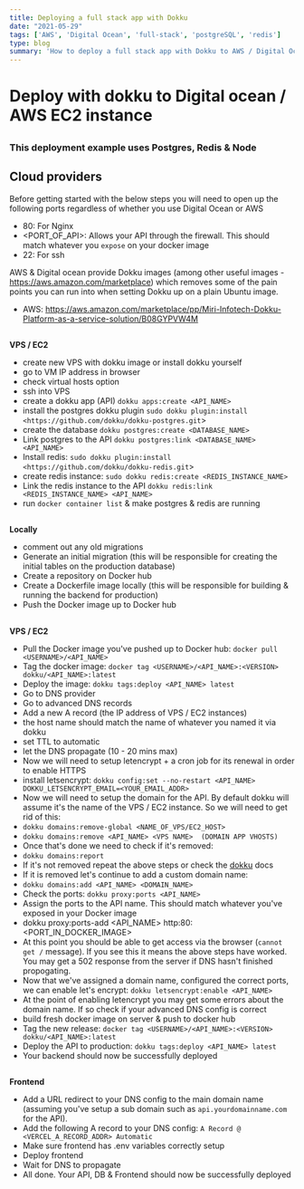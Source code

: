 ```yaml
---
title: Deploying a full stack app with Dokku 
date: "2021-05-29"
tags: ['AWS', 'Digital Ocean', 'full-stack', 'postgreSQL', 'redis']
type: blog
summary: 'How to deploy a full stack app with Dokku to AWS / Digital Ocean. Cost effective deployment for Node, PostgresQL & Redis'
---
```




# Deploy with dokku to Digital ocean / AWS EC2 instance 

## 

### This deployment example uses Postgres, Redis & Node 


## 


## Cloud providers

Before getting started with the below steps you will need to open up the following ports regardless of whether you use Digital Ocean or AWS

- 80: For Nginx 
- <PORT_OF_API>: Allows your API through the firewall. This should match whatever you `expose` on your docker image
- 22: For ssh 

AWS & Digital ocean provide Dokku images (among other useful images - https://aws.amazon.com/marketplace) which removes some of the pain points you can run into when setting Dokku up on a plain Ubuntu image. 

* AWS: https://aws.amazon.com/marketplace/pp/Miri-Infotech-Dokku-Platform-as-a-service-solution/B08GYPVW4M 
 

##

**VPS / EC2**
- create new VPS with dokku image or install dokku yourself 
- go to VM IP address in browser
- check virtual hosts option
- ssh into VPS
- create a dokku app (API) `dokku apps:create <API_NAME>`
- install the postgres dokku plugin `sudo dokku plugin:install <https://github.com/dokku/dokku-postgres.git`>
- create the database `dokku postgres:create <DATABASE_NAME>`
- Link postgres to the API `dokku postgres:link <DATABASE_NAME> <API_NAME>`
- Install redis: `sudo dokku plugin:install <https://github.com/dokku/dokku-redis.git`>
- create redis instance: `sudo dokku redis:create <REDIS_INSTANCE_NAME>`
- Link the redis instance to the API `dokku redis:link <REDIS_INSTANCE_NAME> <API_NAME>`
- run `docker container list` & make postgres & redis are running

##

**Locally** 
* comment out any old migrations 
* Generate an initial migration (this will be responsible for creating the initial tables on the production database)  
* Create a repository on Docker hub 
* Create a Dockerfile image locally (this will be responsible for building & running the backend for production)
* Push the Docker image up to Docker hub

##

**VPS / EC2** 
* Pull the Docker image you've pushed up to Docker hub: `docker pull <USERNAME>/<API_NAME>`
* Tag the docker image: `docker tag <USERNAME>/<API_NAME>:<VERSION> dokku/<API_NAME>:latest`
* Deploy the image: `dokku tags:deploy <API_NAME> latest`
* Go to DNS provider
* Go to advanced DNS records 
* Add a new A record (the IP address of VPS / EC2 instances)
* the host name should match the name of whatever you named it via dokku 
* set TTL to automatic 
* let the DNS propagate (10 - 20 mins max)
* Now we will need to setup letencrypt + a cron job for its renewal in order to enable HTTPS
* install letsencrypt: `dokku config:set --no-restart <API_NAME> DOKKU_LETSENCRYPT_EMAIL=<YOUR_EMAIL_ADDR>`
* Now we will need to setup the domain for the API. By default dokku will assume it's the name of the VPS / EC2 instance. So we will need to get rid of this: 
* `dokku domains:remove-global <NAME_OF_VPS/EC2_HOST>`
* `dokku domains:remove <API_NAME> <VPS NAME>  (DOMAIN APP VHOSTS)`
* Once that's done we need to check if it's removed: 
* `dokku domains:report`
* If it's not removed repeat the above steps or check the <a href="https://dokku.com/docs/getting-started/installation/">dokku</a> docs 
* If it is removed let's continue to add a custom domain name:
* `dokku domains:add <API_NAME> <DOMAIN_NAME>`
* Check the ports: `dokku proxy:ports <API_NAME>`
* Assign the ports to the API name. This should match whatever you've exposed in your Docker image
* dokku proxy:ports-add <API_NAME> http:80:<PORT_IN_DOCKER_IMAGE>
* At this point you should be able to get access via the browser (`cannot get /` message). If you see this it means the above steps have worked. You may get a 502 response from the server if DNS hasn't finished propogating.
* Now that we've assigned a domain name, configured the correct ports, we can enable let's encrypt:  `dokku letsencrypt:enable <API_NAME>`
* At the point of enabling letencrypt you may get some errors about the domain name. If so check if your advanced DNS config is correct
* build fresh docker image on server & push to docker hub
* Tag the new release: `docker tag <USERNAME>/<API_NAME>:<VERSION> dokku/<API_NAME>:latest`
* Deploy the API to production: `dokku tags:deploy <API_NAME> latest`
* Your backend should now be successfully deployed

##

**Frontend**
* Add a URL redirect to your DNS config to the main domain name (assuming you've setup a sub domain such as `api.yourdomainname.com` for the API).
* Add the following A record to your DNS config: `A Record @ <VERCEL_A_RECORD_ADDR> Automatic`
* Make sure frontend has .env variables correctly setup 
* Deploy frontend 
* Wait for DNS to propagate 
* All done. Your API, DB & Frontend should now be successfully deployed